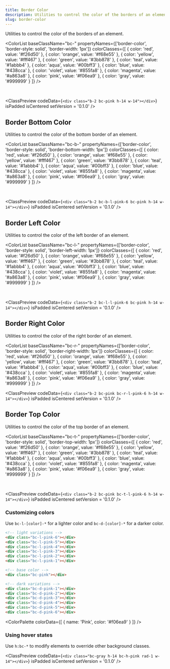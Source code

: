 ```yaml
---
title: Border Color
description: Utilities to control the color of the borders of an element.
slug: border-color
---
```



Utilities to control the color of the borders of an element.

<ColorList 
  baseClassName="bc-" 
  propertyNames={['border-color', 'border-style: solid', 'border-width: 1px']} 
  colorClasses={[
    { color: 'red', value: '#f26d50' },
    { color: 'orange', value: '#f68e55' },
    { color: 'yellow', value: '#fff467' },
    { color: 'green', value: '#3bb878' },
    { color: 'teal', value: '#1abbb4' },
    { color: 'aqua', value: '#00bff3' },
    { color: 'blue', value: '#438cca' },
    { color: 'violet', value: '#855fa8' },
    { color: 'magenta', value: '#a863a8' },
    { color: 'pink', value: '#f06ea9' },
    { color: 'gray', value: '#999999' }
  ]}
/>

<br />

<ClassPreview
  codeData={`<div class="b-2 bc-pink h-14 w-14"></div>`}
  isPadded
  isCentered
  setVersion = '0.1.0'
/>

## Border Bottom Color

Utilities to control the color of the bottom border of an element.

<ColorList 
  baseClassName="bc-b-" 
  propertyNames={['border-color', 'border-style: solid', 'border-bottom-width: 1px']} 
  colorClasses={[
    { color: 'red', value: '#f26d50' },
    { color: 'orange', value: '#f68e55' },
    { color: 'yellow', value: '#fff467' },
    { color: 'green', value: '#3bb878' },
    { color: 'teal', value: '#1abbb4' },
    { color: 'aqua', value: '#00bff3' },
    { color: 'blue', value: '#438cca' },
    { color: 'violet', value: '#855fa8' },
    { color: 'magenta', value: '#a863a8' },
    { color: 'pink', value: '#f06ea9' },
    { color: 'gray', value: '#999999' }
  ]}
/>

<br />

<ClassPreview
  codeData={`<div class="b-2 bc-b-l-pink-6 bc-pink h-14 w-14"></div>`}
  isPadded
  isCentered
  setVersion = '0.1.0'
/>

## Border Left Color

Utilities to control the color of the left border of an element.

<ColorList 
  baseClassName="bc-l-" 
  propertyNames={['border-color', 'border-style: solid', 'border-left-width: 1px']} 
  colorClasses={[
    { color: 'red', value: '#f26d50' },
    { color: 'orange', value: '#f68e55' },
    { color: 'yellow', value: '#fff467' },
    { color: 'green', value: '#3bb878' },
    { color: 'teal', value: '#1abbb4' },
    { color: 'aqua', value: '#00bff3' },
    { color: 'blue', value: '#438cca' },
    { color: 'violet', value: '#855fa8' },
    { color: 'magenta', value: '#a863a8' },
    { color: 'pink', value: '#f06ea9' },
    { color: 'gray', value: '#999999' }
  ]}
/>

<br />

<ClassPreview
  codeData={`<div class="b-2 bc-l-l-pink-6 bc-pink h-14 w-14"></div>`}
  isPadded
  isCentered
  setVersion = '0.1.0'
/>

## Border Right Color

Utilities to control the color of the right border of an element.

<ColorList 
  baseClassName="bc-r-" 
  propertyNames={['border-color', 'border-style: solid', 'border-right-width: 1px']} 
  colorClasses={[
    { color: 'red', value: '#f26d50' },
    { color: 'orange', value: '#f68e55' },
    { color: 'yellow', value: '#fff467' },
    { color: 'green', value: '#3bb878' },
    { color: 'teal', value: '#1abbb4' },
    { color: 'aqua', value: '#00bff3' },
    { color: 'blue', value: '#438cca' },
    { color: 'violet', value: '#855fa8' },
    { color: 'magenta', value: '#a863a8' },
    { color: 'pink', value: '#f06ea9' },
    { color: 'gray', value: '#999999' }
  ]}
/>
<br />

<ClassPreview
  codeData={`<div class="b-2 bc-pink bc-r-l-pink-6 h-14 w-14"></div>`}
  isPadded
  isCentered
  setVersion = '0.1.0'
/>

## Border Top Color

Utilities to control the color of the top border of an element.

<ColorList 
  baseClassName="bc-t-" 
  propertyNames={['border-color', 'border-style: solid', 'border-top-width: 1px']} 
  colorClasses={[
    { color: 'red', value: '#f26d50' },
    { color: 'orange', value: '#f68e55' },
    { color: 'yellow', value: '#fff467' },
    { color: 'green', value: '#3bb878' },
    { color: 'teal', value: '#1abbb4' },
    { color: 'aqua', value: '#00bff3' },
    { color: 'blue', value: '#438cca' },
    { color: 'violet', value: '#855fa8' },
    { color: 'magenta', value: '#a863a8' },
    { color: 'pink', value: '#f06ea9' },
    { color: 'gray', value: '#999999' }
  ]}
/>

<br />

<ClassPreview
  codeData={`<div class="b-2 bc-pink bc-t-l-pink-6 h-14 w-14"></div>`}
  isPadded
  isCentered
  setVersion = '0.1.0'
/>

### Customizing colors

Use `bc-l-[color]-*` for a lighter color and `bc-d-[color]-*` for a darker color.

```html
<!-- light variations -->
<div class="bc-l-pink-6"></div>
<div class="bc-l-pink-5"></div>
<div class="bc-l-pink-4"></div>
<div class="bc-l-pink-3"></div>
<div class="bc-l-pink-2"></div>
<div class="bc-l-pink-1"></div>

<!-- base color -->
<div class="bc-pink"></div>

<!-- dark variations -->
<div class="bc-d-pink-1"></div>
<div class="bc-d-pink-2"></div>
<div class="bc-d-pink-3"></div>
<div class="bc-d-pink-4"></div>
<div class="bc-d-pink-5"></div>
<div class="bc-d-pink-6"></div>
```

<ColorPalette
  colorData={[
    {
      name: 'Pink',
      color: '#f06ea9'
    }
  ]}
/>

### Using hover states

Use `h:bc-*` to modify elements to override other background classes.

<ClassPreview
  codeData={`<div class="bc-gray h-14 bc-h-pink rad-1 w-14"></div>`}
  isPadded
  isCentered
  setVersion = '0.1.0'
/>